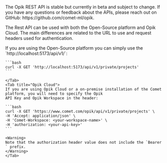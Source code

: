 ---
---

<Info>
  The Opik REST API is stable but currently in beta and subject to change. If you have any questions or feedback about
  the APIs, please reach out on GitHub: https://github.com/comet-ml/opik.
</Info>

The Rest API can be used with both the Open-Source platform and Opik Cloud. The main differences are related to the URL
to use and request headers used for authentication.

<Tabs>
    <Tab title="Open-Source">
    If you are using the Open-Source platform you can simply use the `http://localhost:5173/api/v1/<endpoint_path>`:

    ```bash
    curl -X GET 'http://localhost:5173/api/v1/private/projects'
    ```

    </Tab>
    <Tab title="Opik Cloud">
    If you are using Opik Cloud or a on-premise installation of the Comet platform, you will need to specify the Opik
    API Key and Opik Workspace in the header:

    ```bash
    curl -X GET 'https://www.comet.com/opik/api/v1/private/projects' \
    -H 'Accept: application/json' \
    -H 'Comet-Workspace: <your-workspace-name>' \
    -H 'authorization: <your-api-key>'
    ```

    <Warning>
    Note that the authorization header value does not include the `Bearer ` prefix.
    </Warning>
    </Tab>

</Tabs>
